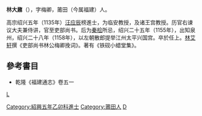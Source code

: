 '''林大鼐'''（{{bd|?||?|}}），字梅卿，莆田（今属福建）人。

高宗绍兴五年（1135年）[[汪应辰|汪应辰]]榜進士，为临安教授，及诸王宫教授。历官右谏议大夫兼侍讲，官至吏部尚书。后为[[秦桧|秦桧]]所忌，绍兴二十五年（1155年），出知泉州，绍兴二十八年（1158年），以左朝散郎提举江州太平兴国宫。卒於任上。[[林光朝|林艾轩]]撰《吏部尚书林公梅卿挽词》。著有《铁砚小蜡堂集》。 

==參考書目==
*乾隆《福建通志》卷五一
[[category:宋朝政治人物|L]]
[[Category:紹興五年乙卯科進士|Category:紹興五年乙卯科進士]]
[[Category:莆田人|Category:莆田人]]
[[Category:林姓|D]]